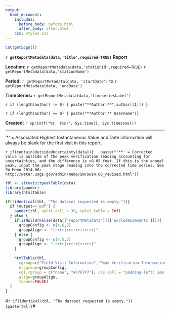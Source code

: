 ```yaml
---
output:
  html_document:
    includes:
      before_body: before.html
      after_body: after.html
    css: styles.css
---
```


```r
cat(getLogo())
```

**`r getReportMetadata(data,'title',required=TRUE)` Report**

**Location:**  `r getReportMetadata(data,'stationId',required=TRUE)` `r getReportMetadata(data,'stationName')`

**Period:** `r getReportMetadata(data, 'startDate')` to `r getReportMetadata(data, 'endDate')`

**Time Series:** `r getReportMetadata(data,'timeseriesLabel')`

`r if (length(author) != 0) { paste("**Author:**",author[[1]]) }`

`r if (length(author) == 0) { paste("**Author:** Username")}`

**Created:**  `r sprintf("%s  (%s)", Sys.time(), Sys.timezone())`

***

'*' = Associated Highest Instantaneous Value and Date information will always be blank for the first visit in this report.

`r if(containsOutsideUncertainty(data)){
  paste("'**' = Corrected value is outside of the peak verification reading accounting for uncertainties, and the difference is >0.05 feet. If this is the annual peak, input the peak stage reading into the corrected time series. See SW Memo 2014.06: http://water.usgs.gov/admin/memo/SW/sw14.06_revised.html")}`

```r
tbl <- sitevisitpeakTable(data)
library(pander)
library(htmlTable)

if(!identical(tbl, "The dataset requested is empty.")){
  if (output=='pdf') {
    pander(tbl, split.cell = 30, split.table = Inf) 
  } else {
    if(isNullOrFalse(data[['reportMetadata']][['excludeComments']])){
      groupConfig <- c(4,6,5)
      groupAlign <- "|rrrr|rrrrrr|rrrrr|"
    } else {
      groupConfig <- c(4,5,5)
      groupAlign <- "|rrrr|rrrrr|rrrrr|"
    }
    
    htmlTable(tbl, 
      cgroup=c("Field Visit Information","Peak Verification Information","*Associated Highest Instantaneous Value and Date"),
      n.cgroup=groupConfig,
      col.rgroup = c("none", "#F7F7F7"), css.cell = "padding-left: 1em; padding-right: 1em; padding-top:.5em;padding-bottom:.5em;",
      align=groupAlign,
      rnames=FALSE)
  }
}

```

#`r if(identical(tbl, "The dataset requested is empty.")) {paste(tbl)}`#
